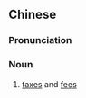 {{also|税费}}
==Chinese==
{{zh-forms|s=税费}}

===Pronunciation===
{{zh-pron
|m=shuìfèi
|cat=n
}}

===Noun===
{{zh-noun}}

# [[taxes]] and [[fees]]